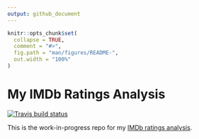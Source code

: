 ```yaml
---
output: github_document
---
```


<!-- README.md is generated from README.Rmd. Please edit that file -->

```r
knitr::opts_chunk$set(
  collapse = TRUE,
  comment = "#>",
  fig.path = "man/figures/README-",
  out.width = "100%"
)
```

# My IMDb Ratings Analysis

<!-- badges: start -->
[![Travis build status](https://travis-ci.org/mcanouil/IMDbRating.svg?branch=master)](https://travis-ci.org/mcanouil/IMDbRating)
<!-- badges: end -->

This is the work-in-progress repo for my [IMDb ratings analysis](https://mcanouil.github.io/IMDbRating).

